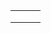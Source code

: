 {{en/Community/Scenarios/Scenarios by size}}

{|
|-
|style="border:none;background:white"|
{{Page:en/Community/Scenarios/The Isles}}

|style="border:none;background:white"|
{{Page:en/Community/Scenarios/Chatham Islands}}

|style="border:none;background:white"|
{{Page:en/Community/Scenarios/Denmark}}

|-

|style="border:none;background:white"|
{{Page:en/Fjordia}}

|style="border:none;background:white"|
{{Page:en/Svalbard}}

|-
|}